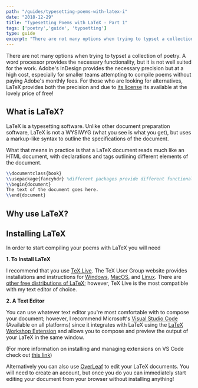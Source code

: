 ```yaml
---
path: "/guides/typesetting-poems-with-latex-i"
date: "2018-12-29"
title: "Typesetting Poems with LaTeX - Part 1"
tags: ['poetry','guide', 'typsetting']
type: guide
excerpt: "There are not many options when trying to typset a collection of poetry. A word processor provides the necessary functionality, but it is not well suited for the work. Adobe's InDesign provides the necessary precision but at a high cost, especially for smaller teams attempting to compile poems without paying Adobe's monthly fees. For those who are looking for alternatives, LaTeX provides both the precision and due to its license its available at the lovely price of free!"
---
```


There are not many options when trying to typset a collection of poetry. A word processor provides the necessary functionality, but it is not well suited for the work. Adobe's InDesign provides the necessary precision but at a high cost, especially for smaller teams attempting to compile poems without paying Adobe's monthly fees. For those who are looking for alternatives, LaTeX provides both the precision and due to [its license](https://en.wikipedia.org/wiki/LaTeX_Project_Public_License) its available at the lovely price of free!

## What is LaTeX?

LaTeX is a typesetting software. Unlike other document preparation software, LaTeX is not a WYSIWYG (what you see is what you get), but uses a markup-like syntax to outline the specifications of the document. 

What that means in practice is that a LaTeX document reads much like an HTML document, with declarations and tags outlining different elements of the document.

```LaTeX
\\documentclass{book}
\\usepackage{fancyhdr} %different packages provide different functionality
\\begin{document}
The text of the document goes here.
\\end{document}
```

## Why use LaTeX?

## Installing LaTeX

In order to start compiling your poems with LaTeX you will need

**1. To Install LaTeX**

I recommend that you use [TeX Live](https://www.tug.org/texlive/). The TeX User Group website provides installations and instructions for [Windows](https://www.tug.org/texlive/windows.html), [MacOS](https://www.tug.org/mactex/), and [Linux](https://www.tug.org/texlive/quickinstall.html). There are [other free distributions of LaTeX](http://www.tug.org/interest.html#free); however, TeX Live is the most compatible with my text editor of choice.

**2. A Text Editor**

You can use whatever text editor you're most comfortable with to compose your document; however, I recommend Microsoft's [Visual Studio Code](https://code.visualstudio.com) (Available on all platforms) since it integrates with LaTeX using the [LaTeX Workshop Extension](https://marketplace.visualstudio.com/items?itemName=James-Yu.latex-workshop) and allows you to compose and preview the output of your LaTeX in the same window.

(For more information on installing and managing extensions on VS Code check out [this link](https://code.visualstudio.com/docs/editor/extension-gallery))

Alternatively you can also use [OverLeaf](https://www.overleaf.com) to edit your LaTeX documents. You will need to create an account, but once you do you can immediately start editing your document from your browser without installing anything!
